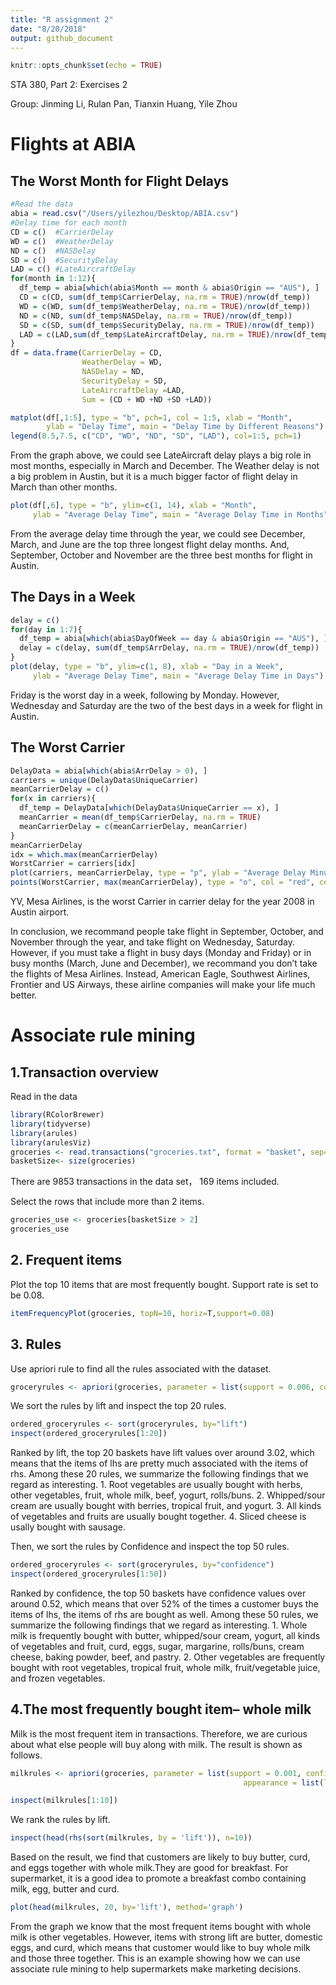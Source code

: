 ```yaml
---
title: "R assignment 2"
date: "8/20/2018"
output: github_document
---
```


```r
knitr::opts_chunk$set(echo = TRUE)
```

STA 380, Part 2: Exercises 2

Group: Jinming Li, Rulan Pan, Tianxin Huang, Yile Zhou

# Flights at ABIA

## The Worst Month for Flight Delays
```r
#Read the data
abia = read.csv("/Users/yilezhou/Desktop/ABIA.csv")
#Delay time for each month
CD = c()  #CarrierDelay
WD = c()  #WeatherDelay
ND = c()  #NASDelay
SD = c()  #SecurityDelay
LAD = c() #LateAircraftDelay
for(month in 1:12){
  df_temp = abia[which(abia$Month == month & abia$Origin == "AUS"), ]
  CD = c(CD, sum(df_temp$CarrierDelay, na.rm = TRUE)/nrow(df_temp))
  WD = c(WD, sum(df_temp$WeatherDelay, na.rm = TRUE)/nrow(df_temp))
  ND = c(ND, sum(df_temp$NASDelay, na.rm = TRUE)/nrow(df_temp))
  SD = c(SD, sum(df_temp$SecurityDelay, na.rm = TRUE)/nrow(df_temp))
  LAD = c(LAD,sum(df_temp$LateAircraftDelay, na.rm = TRUE)/nrow(df_temp))
}
df = data.frame(CarrierDelay = CD,
                WeatherDelay = WD,
                NASDelay = ND,
                SecurityDelay = SD,
                LateAircraftDelay =LAD,
                Sum = (CD + WD +ND +SD +LAD))
```

```r
matplot(df[,1:5], type = "b", pch=1, col = 1:5, xlab = "Month", 
        ylab = "Delay Time", main = "Delay Time by Different Reasons")
legend(8.5,7.5, c("CD", "WD", "ND", "SD", "LAD"), col=1:5, pch=1)
```

From the graph above, we could see LateAircraft delay plays a big role in most months, especially in March and December. The Weather delay is not a big problem in Austin, but it is a much bigger factor of flight delay in March than other months. 

```r
plot(df[,6], type = "b", ylim=c(1, 14), xlab = "Month", 
     ylab = "Average Delay Time", main = "Average Delay Time in Months")
```

From the average delay time through the year, we could see December, March, and June are the top three longest flight delay months. And, September, October and November are the three best months for flight in Austin. 

## The Days in a Week
```r
delay = c()
for(day in 1:7){
  df_temp = abia[which(abia$DayOfWeek == day & abia$Origin == "AUS"), ]
  delay = c(delay, sum(df_temp$ArrDelay, na.rm = TRUE)/nrow(df_temp))
}
plot(delay, type = "b", ylim=c(1, 8), xlab = "Day in a Week", 
     ylab = "Average Delay Time", main = "Average Delay Time in Days")
```

Friday is the worst day in a week, following by Monday. However, Wednesday and Saturday are the two of the best days in a week for flight in Austin. 

## The Worst Carrier
```r
DelayData = abia[which(abia$ArrDelay > 0), ]
carriers = unique(DelayData$UniqueCarrier)
meanCarrierDelay = c()
for(x in carriers){
  df_temp = DelayData[which(DelayData$UniqueCarrier == x), ]
  meanCarrier = mean(df_temp$CarrierDelay, na.rm = TRUE)
  meanCarrierDelay = c(meanCarrierDelay, meanCarrier)
}
meanCarrierDelay
idx = which.max(meanCarrierDelay)
WorstCarrier = carriers[idx]
plot(carriers, meanCarrierDelay, type = "p", ylab = "Average Delay Minutes by Carrier", las =2)
points(WorstCarrier, max(meanCarrierDelay), type = "o", col = "red", cex = 3)
```

YV, Mesa Airlines, is the worst Carrier in carrier delay for the year 2008 in Austin airport.  

In conclusion, we recommand people take flight in September, October, and November through the year, and take flight on Wednesday, Saturday. However, if you must take a flight in busy days (Monday and Friday) or in busy months (March, June and December), we recommand you don't take the flights of Mesa Airlines. Instead, American Eagle, Southwest Airlines, Frontier and US Airways, these airline companies will make your life much better. 

# Associate rule mining

## 1.Transaction overview
Read in the data
```r
library(RColorBrewer)
library(tidyverse)
library(arules)  
library(arulesViz)
groceries <- read.transactions("groceries.txt", format = "basket", sep=",")
basketSize<- size(groceries) 
```

There are 9853 transactions in the data set， 169 items included.

Select the rows that include more than 2 items. 
```r
groceries_use <- groceries[basketSize > 2]
groceries_use
```

## 2. Frequent items

Plot the top 10 items that are most frequently bought. Support rate is set to be 0.08. 
```r
itemFrequencyPlot(groceries, topN=10, horiz=T,support=0.08)
```

## 3. Rules
Use apriori rule to find all the rules associated with the dataset. 
```r
groceryrules <- apriori(groceries, parameter = list(support = 0.006, confidence = 0.25, minlen = 2)) 
```

We sort the rules by lift and inspect the top 20 rules.
```r
ordered_groceryrules <- sort(groceryrules, by="lift")
inspect(ordered_groceryrules[1:20])
```

Ranked by lift, the top 20 baskets have lift values over around 3.02, which means that the items of lhs are pretty much associated with the items of rhs. Among these 20 rules, we summarize the following findings that we regard as interesting. 
1. Root vegetables are usually bought with herbs, other vegetables, fruit, whole milk, beef, yogurt, rolls/buns.
2. Whipped/sour cream are usually bought with berries, tropical fruit, and yogurt. 
3. All kinds of vegetables and fruits are usually bought together.
4. Sliced cheese is usally bought with sausage. 

Then, we sort the rules by Confidence and inspect the top 50 rules.
```r
ordered_groceryrules <- sort(groceryrules, by="confidence")
inspect(ordered_groceryrules[1:50])
```

Ranked by confidence, the top 50 baskets have confidence values over around 0.52, which means that over 52% of the times a customer buys the items of lhs, the items of rhs are bought as well. Among these 50 rules, we summarize the following findings that we regard as interesting. 
1. Whole milk is frequently bought with butter, whipped/sour cream, yogurt, all kinds of vegetables and fruit, curd, eggs, sugar, margarine, rolls/buns, cream cheese, baking powder, beef, and pastry.
2. Other vegetables are frequently bought with root vegetables, tropical fruit, whole milk, fruit/vegetable juice, and frozen vegetables.

## 4.The most frequently bought item-- whole milk
Milk is the most frequent item in transactions. Therefore, we are curious about what else people will buy along with milk. The result is shown as follows. 
```r
milkrules <- apriori(groceries, parameter = list(support = 0.001, confidence = 0.05, minlen = 2),
                                                    appearance = list(lhs=c('whole milk'), default = 'rhs'))

inspect(milkrules[1:10])
```

We rank the rules by lift.
```r
inspect(head(rhs(sort(milkrules, by = 'lift')), n=10))
```

Based on the result, we find that customers are likely to buy butter, curd, and eggs together with whole milk.They are good for breakfast. For supermarket, it is a good idea to promote a breakfast combo containing milk, egg, butter and curd.

```r
plot(head(milkrules, 20, by='lift'), method='graph')
```

From the graph we know that the most frequent items bought with whole milk is other vegetables. However, items with strong lift are butter, domestic eggs, and curd, which means that customer would like to buy whole milk and those three together. 
This is an example showing how we can use associate rule mining to help supermarkets make marketing decisions. 
